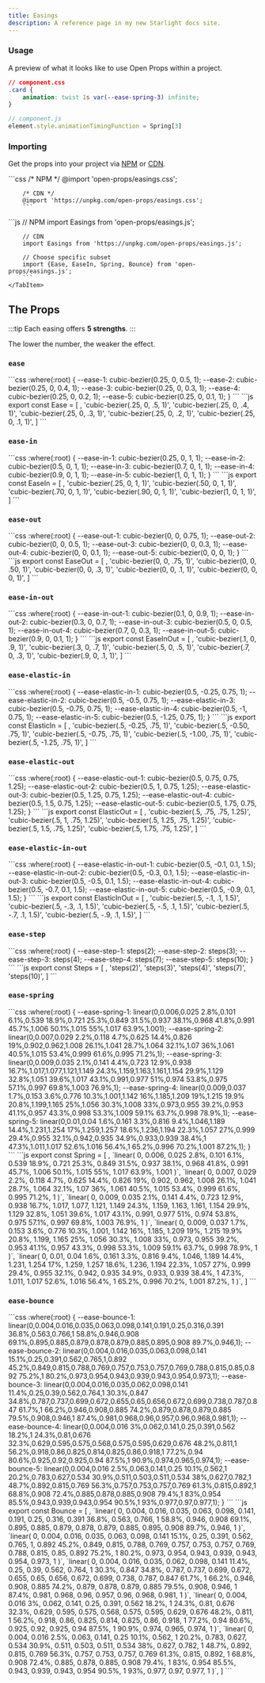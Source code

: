```yaml
---
title: Easings
description: A reference page in my new Starlight docs site.
---
```



### Usage

A preview of what it looks like to use Open Props within a project.

```css ins="var(--ease-spring-3)"
// component.css
.card {
	animation: twist 1s var(--ease-spring-3) infinite;
}
```

```js ins="Spring[3]"
// component.js
element.style.animationTimingFunction = Spring[3]
```

### Importing

Get the props into your project via [NPM](https://www.npmjs.com/package/open-props) or [CDN](https://unpkg.com/open-props/).

<Tabs>
	<TabItem label="CSS">
		```css
		/* NPM */
		@import 'open-props/easings.css';      

		/* CDN */
		@import 'https://unpkg.com/open-props/easings.css';
		```
  </TabItem>
  <TabItem label="JS">
		```js
		 // NPM
		import Easings from 'open-props/easings.js';

		// CDN
		import Easings from 'https://unpkg.com/open-props/easings.js';

		// Choose specific subset
		import {Ease, EaseIn, Spring, Bounce} from 'open-props/easings.js';
		```
	</TabItem>
</Tabs>

## The Props

:::tip
Each easing offers **5 strengths**. 
:::

The lower the number, the weaker the effect. 

### `ease`

<Tabs>
	<TabItem label="CSS">
		```css
		:where(:root) {
			--ease-1: cubic-bezier(0.25, 0, 0.5, 1);
			--ease-2: cubic-bezier(0.25, 0, 0.4, 1);
			--ease-3: cubic-bezier(0.25, 0, 0.3, 1);
			--ease-4: cubic-bezier(0.25, 0, 0.2, 1);
			--ease-5: cubic-bezier(0.25, 0, 0.1, 1);
		}
		```
  </TabItem>
  <TabItem label="JS">
		```js
		export const Ease = [
			,
			'cubic-bezier(.25, 0, .5, 1)',
			'cubic-bezier(.25, 0, .4, 1)',
			'cubic-bezier(.25, 0, .3, 1)',
			'cubic-bezier(.25, 0, .2, 1)',
			'cubic-bezier(.25, 0, .1, 1)',
		]
		```
  </TabItem>
</Tabs>

### `ease-in`

<Tabs>
	<TabItem label="CSS">
		```css
		:where(:root) {
			--ease-in-1: cubic-bezier(0.25, 0, 1, 1);
			--ease-in-2: cubic-bezier(0.5, 0, 1, 1);
			--ease-in-3: cubic-bezier(0.7, 0, 1, 1);
			--ease-in-4: cubic-bezier(0.9, 0, 1, 1);
			--ease-in-5: cubic-bezier(1, 0, 1, 1);
		}
		```
  </TabItem>
  <TabItem label="JS">
		```js
		export const EaseIn = [
			,
			'cubic-bezier(.25, 0, 1, 1)',
			'cubic-bezier(.50, 0, 1, 1)',
			'cubic-bezier(.70, 0, 1, 1)',
			'cubic-bezier(.90, 0, 1, 1)',
			'cubic-bezier(1, 0, 1, 1)',
		]
		```
  </TabItem>
</Tabs>

### `ease-out`

<Tabs>
	<TabItem label="CSS">
		```css
		:where(:root) {
			--ease-out-1: cubic-bezier(0, 0, 0.75, 1);
			--ease-out-2: cubic-bezier(0, 0, 0.5, 1);
			--ease-out-3: cubic-bezier(0, 0, 0.3, 1);
			--ease-out-4: cubic-bezier(0, 0, 0.1, 1);
			--ease-out-5: cubic-bezier(0, 0, 0, 1);
		}
		```
  </TabItem>
  <TabItem label="JS">
		```js
		export const EaseOut = [
			,
			'cubic-bezier(0, 0, .75, 1)',
			'cubic-bezier(0, 0, .50, 1)',
			'cubic-bezier(0, 0, .3, 1)',
			'cubic-bezier(0, 0, .1, 1)',
			'cubic-bezier(0, 0, 0, 1)',
		]
		```
  </TabItem>
</Tabs>

### `ease-in-out`

<Tabs>
	<TabItem label="CSS">
		```css
		:where(:root) {
			--ease-in-out-1: cubic-bezier(0.1, 0, 0.9, 1);
			--ease-in-out-2: cubic-bezier(0.3, 0, 0.7, 1);
			--ease-in-out-3: cubic-bezier(0.5, 0, 0.5, 1);
			--ease-in-out-4: cubic-bezier(0.7, 0, 0.3, 1);
			--ease-in-out-5: cubic-bezier(0.9, 0, 0.1, 1);
		}
		```
  </TabItem>
  <TabItem label="JS">
		```js
		export const EaseInOut = [
			,
			'cubic-bezier(.1, 0, .9, 1)',
			'cubic-bezier(.3, 0, .7, 1)',
			'cubic-bezier(.5, 0, .5, 1)',
			'cubic-bezier(.7, 0, .3, 1)',
			'cubic-bezier(.9, 0, .1, 1)',
		]
		```
  </TabItem>
</Tabs>

### `ease-elastic-in`

<Tabs>
	<TabItem label="CSS">
		```css
		:where(:root) {
			--ease-elastic-in-1: cubic-bezier(0.5, -0.25, 0.75, 1);
			--ease-elastic-in-2: cubic-bezier(0.5, -0.5, 0.75, 1);
			--ease-elastic-in-3: cubic-bezier(0.5, -0.75, 0.75, 1);
			--ease-elastic-in-4: cubic-bezier(0.5, -1, 0.75, 1);
			--ease-elastic-in-5: cubic-bezier(0.5, -1.25, 0.75, 1);
		}
		```
  </TabItem>
  <TabItem label="JS">
		```js
		export const ElasticIn = [
			,
			'cubic-bezier(.5, -0.25, .75, 1)',
			'cubic-bezier(.5, -0.50, .75, 1)',
			'cubic-bezier(.5, -0.75, .75, 1)',
			'cubic-bezier(.5, -1.00, .75, 1)',
			'cubic-bezier(.5, -1.25, .75, 1)',
		]
		```
  </TabItem>
</Tabs>

### `ease-elastic-out`

<Tabs>
	<TabItem label="CSS">
		```css
		:where(:root) {
			--ease-elastic-out-1: cubic-bezier(0.5, 0.75, 0.75, 1.25);
			--ease-elastic-out-2: cubic-bezier(0.5, 1, 0.75, 1.25);
			--ease-elastic-out-3: cubic-bezier(0.5, 1.25, 0.75, 1.25);
			--ease-elastic-out-4: cubic-bezier(0.5, 1.5, 0.75, 1.25);
			--ease-elastic-out-5: cubic-bezier(0.5, 1.75, 0.75, 1.25);
		}
		```
  </TabItem>
  <TabItem label="JS">
		```js
		export const ElasticOut = [
			,
			'cubic-bezier(.5, .75, .75, 1.25)',
			'cubic-bezier(.5, 1, .75, 1.25)',
			'cubic-bezier(.5, 1.25, .75, 1.25)',
			'cubic-bezier(.5, 1.5, .75, 1.25)',
			'cubic-bezier(.5, 1.75, .75, 1.25)',
		]
		```
  </TabItem>
</Tabs>

### `ease-elastic-in-out`

<Tabs>
	<TabItem label="CSS">
		```css
		:where(:root) {
			--ease-elastic-in-out-1: cubic-bezier(0.5, -0.1, 0.1, 1.5);
			--ease-elastic-in-out-2: cubic-bezier(0.5, -0.3, 0.1, 1.5);
			--ease-elastic-in-out-3: cubic-bezier(0.5, -0.5, 0.1, 1.5);
			--ease-elastic-in-out-4: cubic-bezier(0.5, -0.7, 0.1, 1.5);
			--ease-elastic-in-out-5: cubic-bezier(0.5, -0.9, 0.1, 1.5);
		}
		```
  </TabItem>
  <TabItem label="JS">
		```js
		export const ElasticInOut = [
			,
			'cubic-bezier(.5, -.1, .1, 1.5)',
			'cubic-bezier(.5, -.3, .1, 1.5)',
			'cubic-bezier(.5, -.5, .1, 1.5)',
			'cubic-bezier(.5, -.7, .1, 1.5)',
			'cubic-bezier(.5, -.9, .1, 1.5)',
		]
		```
  </TabItem>
</Tabs>

### `ease-step`

<Tabs>
	<TabItem label="CSS">
		```css
		:where(:root) {
			--ease-step-1: steps(2);
			--ease-step-2: steps(3);
			--ease-step-3: steps(4);
			--ease-step-4: steps(7);
			--ease-step-5: steps(10);
		}
		```
  </TabItem>
  <TabItem label="JS">
		```js
		export const Steps = [
			,
			'steps(2)',
			'steps(3)',
			'steps(4)',
			'steps(7)',
			'steps(10)',
		]
		```
  </TabItem>
</Tabs>

### `ease-spring`

<Tabs>
	<TabItem label="CSS">
		```css
		:where(:root) {
			--ease-spring-1: linear(0,0.006,0.025 2.8%,0.101 6.1%,0.539 18.9%,0.721 25.3%,0.849 31.5%,0.937 38.1%,0.968 41.8%,0.991 45.7%,1.006 50.1%,1.015 55%,1.017 63.9%,1.001);
			--ease-spring-2: linear(0,0.007,0.029 2.2%,0.118 4.7%,0.625 14.4%,0.826 19%,0.902,0.962,1.008 26.1%,1.041 28.7%,1.064 32.1%,1.07 36%,1.061 40.5%,1.015 53.4%,0.999 61.6%,0.995 71.2%,1);
			--ease-spring-3: linear(0,0.009,0.035 2.1%,0.141 4.4%,0.723 12.9%,0.938 16.7%,1.017,1.077,1.121,1.149 24.3%,1.159,1.163,1.161,1.154 29.9%,1.129 32.8%,1.051 39.6%,1.017 43.1%,0.991,0.977 51%,0.974 53.8%,0.975 57.1%,0.997 69.8%,1.003 76.9%,1);
			--ease-spring-4: linear(0,0.009,0.037 1.7%,0.153 3.6%,0.776 10.3%,1.001,1.142 16%,1.185,1.209 19%,1.215 19.9% 20.8%,1.199,1.165 25%,1.056 30.3%,1.008 33%,0.973,0.955 39.2%,0.953 41.1%,0.957 43.3%,0.998 53.3%,1.009 59.1% 63.7%,0.998 78.9%,1);
			--ease-spring-5: linear(0,0.01,0.04 1.6%,0.161 3.3%,0.816 9.4%,1.046,1.189 14.4%,1.231,1.254 17%,1.259,1.257 18.6%,1.236,1.194 22.3%,1.057 27%,0.999 29.4%,0.955 32.1%,0.942,0.935 34.9%,0.933,0.939 38.4%,1 47.3%,1.011,1.017 52.6%,1.016 56.4%,1 65.2%,0.996 70.2%,1.001 87.2%,1);
		}
		```
  </TabItem>
  <TabItem label="JS">
		```js
		export const Spring = [
			,
			`linear(
				0, 0.006, 0.025 2.8%, 0.101 6.1%, 0.539 18.9%, 0.721 25.3%, 0.849 31.5%,
				0.937 38.1%, 0.968 41.8%, 0.991 45.7%, 1.006 50.1%, 1.015 55%, 1.017 63.9%,
				1.001
			)`,
			`linear(
				0, 0.007, 0.029 2.2%, 0.118 4.7%, 0.625 14.4%, 0.826 19%, 0.902, 0.962,
				1.008 26.1%, 1.041 28.7%, 1.064 32.1%, 1.07 36%, 1.061 40.5%, 1.015 53.4%,
				0.999 61.6%, 0.995 71.2%, 1
			)`,
			`linear(
				0, 0.009, 0.035 2.1%, 0.141 4.4%, 0.723 12.9%, 0.938 16.7%, 1.017, 1.077,
				1.121, 1.149 24.3%, 1.159, 1.163, 1.161, 1.154 29.9%, 1.129 32.8%,
				1.051 39.6%, 1.017 43.1%, 0.991, 0.977 51%, 0.974 53.8%, 0.975 57.1%,
				0.997 69.8%, 1.003 76.9%, 1
			)`,
			`linear(
				0, 0.009, 0.037 1.7%, 0.153 3.6%, 0.776 10.3%, 1.001, 1.142 16%, 1.185,
				1.209 19%, 1.215 19.9% 20.8%, 1.199, 1.165 25%, 1.056 30.3%, 1.008 33%, 0.973,
				0.955 39.2%, 0.953 41.1%, 0.957 43.3%, 0.998 53.3%, 1.009 59.1% 63.7%,
				0.998 78.9%, 1
			)`,
			`linear(
				0, 0.01, 0.04 1.6%, 0.161 3.3%, 0.816 9.4%, 1.046, 1.189 14.4%, 1.231,
				1.254 17%, 1.259, 1.257 18.6%, 1.236, 1.194 22.3%, 1.057 27%, 0.999 29.4%,
				0.955 32.1%, 0.942, 0.935 34.9%, 0.933, 0.939 38.4%, 1 47.3%, 1.011,
				1.017 52.6%, 1.016 56.4%, 1 65.2%, 0.996 70.2%, 1.001 87.2%, 1
			)`,
		]
		```
  </TabItem>
</Tabs>

### `ease-bounce`

<Tabs>
	<TabItem label="CSS">
		```css
		:where(:root) {
			--ease-bounce-1: linear(0,0.004,0.016,0.035,0.063,0.098,0.141,0.191,0.25,0.316,0.391 36.8%,0.563,0.766,1 58.8%,0.946,0.908 69.1%,0.895,0.885,0.879,0.878,0.879,0.885,0.895,0.908 89.7%,0.946,1);
			--ease-bounce-2: linear(0,0.004,0.016,0.035,0.063,0.098,0.141 15.1%,0.25,0.391,0.562,0.765,1,0.892 45.2%,0.849,0.815,0.788,0.769,0.757,0.753,0.757,0.769,0.788,0.815,0.85,0.892 75.2%,1 80.2%,0.973,0.954,0.943,0.939,0.943,0.954,0.973,1);
			--ease-bounce-3: linear(0,0.004,0.016,0.035,0.062,0.098,0.141 11.4%,0.25,0.39,0.562,0.764,1 30.3%,0.847 34.8%,0.787,0.737,0.699,0.672,0.655,0.65,0.656,0.672,0.699,0.738,0.787,0.847 61.7%,1 66.2%,0.946,0.908,0.885 74.2%,0.879,0.878,0.879,0.885 79.5%,0.908,0.946,1 87.4%,0.981,0.968,0.96,0.957,0.96,0.968,0.981,1);
			--ease-bounce-4: linear(0,0.004,0.016 3%,0.062,0.141,0.25,0.391,0.562 18.2%,1 24.3%,0.81,0.676 32.3%,0.629,0.595,0.575,0.568,0.575,0.595,0.629,0.676 48.2%,0.811,1 56.2%,0.918,0.86,0.825,0.814,0.825,0.86,0.918,1 77.2%,0.94 80.6%,0.925,0.92,0.925,0.94 87.5%,1 90.9%,0.974,0.965,0.974,1);
			--ease-bounce-5: linear(0,0.004,0.016 2.5%,0.063,0.141,0.25 10.1%,0.562,1 20.2%,0.783,0.627,0.534 30.9%,0.511,0.503,0.511,0.534 38%,0.627,0.782,1 48.7%,0.892,0.815,0.769 56.3%,0.757,0.753,0.757,0.769 61.3%,0.815,0.892,1 68.8%,0.908 72.4%,0.885,0.878,0.885,0.908 79.4%,1 83%,0.954 85.5%,0.943,0.939,0.943,0.954 90.5%,1 93%,0.977,0.97,0.977,1);
		}
		```
  </TabItem>
  <TabItem label="JS">
		```js
		export const Bounce = [
			,
			`linear(
				0, 0.004, 0.016, 0.035, 0.063, 0.098, 0.141, 0.191, 0.25, 0.316, 0.391 36.8%,
				0.563, 0.766, 1 58.8%, 0.946, 0.908 69.1%, 0.895, 0.885, 0.879, 0.878, 0.879,
				0.885, 0.895, 0.908 89.7%, 0.946, 1
			)`,
			`linear(
				0, 0.004, 0.016, 0.035, 0.063, 0.098, 0.141 15.1%, 0.25, 0.391, 0.562, 0.765,
				1, 0.892 45.2%, 0.849, 0.815, 0.788, 0.769, 0.757, 0.753, 0.757, 0.769, 0.788,
				0.815, 0.85, 0.892 75.2%, 1 80.2%, 0.973, 0.954, 0.943, 0.939, 0.943, 0.954,
				0.973, 1
			)`,
			`linear(
				0, 0.004, 0.016, 0.035, 0.062, 0.098, 0.141 11.4%, 0.25, 0.39, 0.562, 0.764,
				1 30.3%, 0.847 34.8%, 0.787, 0.737, 0.699, 0.672, 0.655, 0.65, 0.656, 0.672,
				0.699, 0.738, 0.787, 0.847 61.7%, 1 66.2%, 0.946, 0.908, 0.885 74.2%, 0.879,
				0.878, 0.879, 0.885 79.5%, 0.908, 0.946, 1 87.4%, 0.981, 0.968, 0.96, 0.957,
				0.96, 0.968, 0.981, 1
			)`,
			`linear(
				0, 0.004, 0.016 3%, 0.062, 0.141, 0.25, 0.391, 0.562 18.2%, 1 24.3%, 0.81,
				0.676 32.3%, 0.629, 0.595, 0.575, 0.568, 0.575, 0.595, 0.629, 0.676 48.2%,
				0.811, 1 56.2%, 0.918, 0.86, 0.825, 0.814, 0.825, 0.86, 0.918, 1 77.2%,
				0.94 80.6%, 0.925, 0.92, 0.925, 0.94 87.5%, 1 90.9%, 0.974, 0.965, 0.974, 1
			)`,
			`linear(
				0, 0.004, 0.016 2.5%, 0.063, 0.141, 0.25 10.1%, 0.562, 1 20.2%, 0.783, 0.627,
				0.534 30.9%, 0.511, 0.503, 0.511, 0.534 38%, 0.627, 0.782, 1 48.7%, 0.892,
				0.815, 0.769 56.3%, 0.757, 0.753, 0.757, 0.769 61.3%, 0.815, 0.892, 1 68.8%,
				0.908 72.4%, 0.885, 0.878, 0.885, 0.908 79.4%, 1 83%, 0.954 85.5%, 0.943,
				0.939, 0.943, 0.954 90.5%, 1 93%, 0.977, 0.97, 0.977, 1
			)`,
		]
		```
  </TabItem>
</Tabs>
